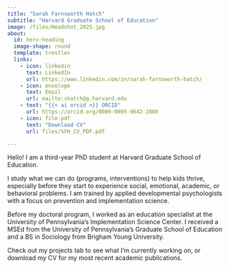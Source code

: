 ```yaml
---
title: "Sarah Farnsworth Hatch"
subtitle: "Harvard Graduate School of Education"
image: /files/Headshot_2025.jpg
about:
  id: hero-heading
  image-shape: round
  template: trestles
  links: 
    - icon: linkedin
      text: LinkedIn
      url: https://www.linkedin.com/in/sarah-farnsworth-hatch/
    - icon: envelope
      text: Email
      url: mailto:shatch@g.harvard.edu
    - text: "{{< ai orcid >}} ORCID"
      url: https://orcid.org/0009-0005-9642-280X
    - icon: file-pdf
      text: "Download CV"
      url: files/SFH_CV_PDF.pdf

---
```


Hello! I am a third-year PhD student at Harvard Graduate School of Education. 

I study what we can do (programs, interventions) to help kids thrive, especially before they start to experience social, emotional, academic, or behavioral problems. I am trained by applied developmental psychologists with a focus on prevention and implementation science. 

Before my doctoral program, I worked as an education specialist at the University of Pennsylvania's Implementation Science Center. I received a MSEd from the University of Pennsylvania's Graduate School of Education and a BS in Sociology from Brigham Young University. 

Check out my projects tab to see what I'm currently working on, or download my CV for my most recent academic publications.
